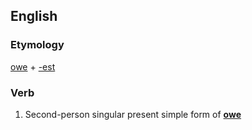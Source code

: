 ==English==

===Etymology===
[[owe]] + [[-est]]

===Verb===
{{infl|en|verb form}}

# {{archaic}} Second-person singular present simple form of '''[[owe]]'''